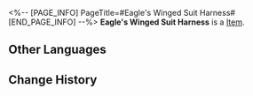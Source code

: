 <%-- [PAGE_INFO]
PageTitle=#Eagle's Winged Suit Harness#
[END_PAGE_INFO] --%>
{{Item Infobox
|id          = 41103
|image       = Item Eagle's Winged Suit Harness.png
|type        = 
|invCategory = Relics
|rarity      = 3
|effect      = 
|description = A belt harness that connects the winged suit with metal supports embedded in thick linen. Soft and tight-fitting.
|source1     = [[Cavern of Corrosion: Storage Zone]]
}}
'''Eagle's Winged Suit Harness''' is a [[Item]].

==Other Languages==
{{Other Languages
|en   = Eagle's Winged Suit Harness
|zhs  = 翔鹰的翼装束带
|zht  = 翔鷹的翼裝束帶
|ja   = 空飛ぶ鷹の翼装ベルト
|ko   = 매의 날개 장비 벨트
|es   = Arnés del traje alado del águila
|fr   = Harnais de costume d'aigle
|ru   = Кушак орла
|th   = Eagle's Winged Suit Harness
|vi   = Dây Cương Chim Ưng
|de   = Fluggeschirr des Adlers
|id   = Eagle's Winged Suit Harness
|pt   = Arnês de Traje de Asa de Águia
}}

==Change History==
{{Change History|1.0}}